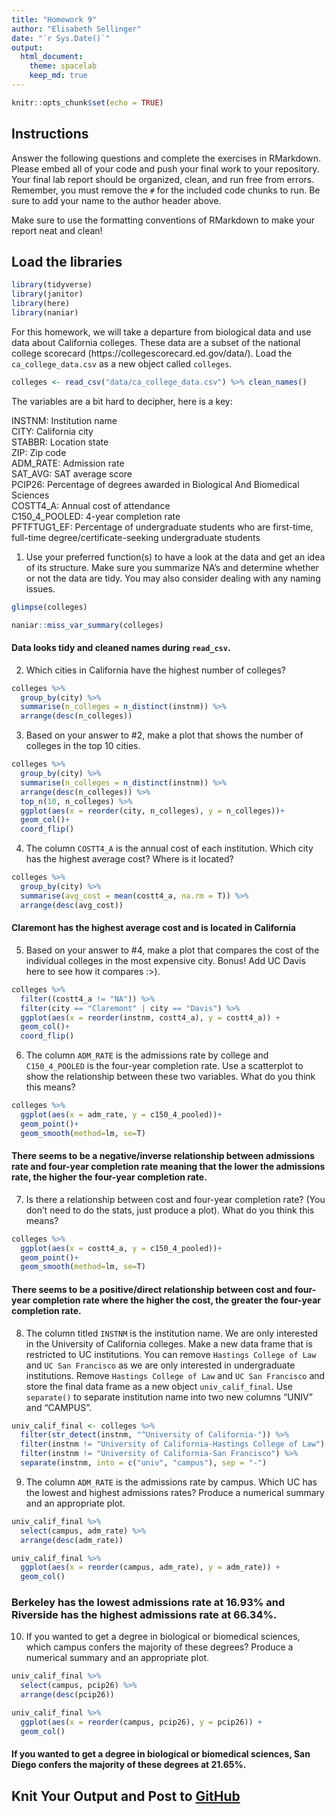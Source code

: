 ```yaml
---
title: "Homework 9"
author: "Elisabeth Sellinger"
date: "`r Sys.Date()`"
output:
  html_document: 
    theme: spacelab
    keep_md: true
---
```


```r
knitr::opts_chunk$set(echo = TRUE)
```

## Instructions
Answer the following questions and complete the exercises in RMarkdown. Please embed all of your code and push your final work to your repository. Your final lab report should be organized, clean, and run free from errors. Remember, you must remove the `#` for the included code chunks to run. Be sure to add your name to the author header above.  

Make sure to use the formatting conventions of RMarkdown to make your report neat and clean!  

## Load the libraries
```r
library(tidyverse)
library(janitor)
library(here)
library(naniar)
``` 

For this homework, we will take a departure from biological data and use data about California colleges. These data are a subset of the national college scorecard (https://collegescorecard.ed.gov/data/). Load the `ca_college_data.csv` as a new object called `colleges`.
```r
colleges <- read_csv("data/ca_college_data.csv") %>% clean_names()
```

The variables are a bit hard to decipher, here is a key:  

INSTNM: Institution name  
CITY: California city  
STABBR: Location state  
ZIP: Zip code  
ADM_RATE: Admission rate  
SAT_AVG: SAT average score  
PCIP26: Percentage of degrees awarded in Biological And Biomedical Sciences  
COSTT4_A: Annual cost of attendance  
C150_4_POOLED: 4-year completion rate  
PFTFTUG1_EF: Percentage of undergraduate students who are first-time, full-time degree/certificate-seeking undergraduate students  

1. Use your preferred function(s) to have a look at the data and get an idea of its structure. Make sure you summarize NA's and determine whether or not the data are tidy. You may also consider dealing with any naming issues.
```r
glimpse(colleges)
```

```r
naniar::miss_var_summary(colleges)
```

#### Data looks tidy and cleaned names during `read_csv`.

2. Which cities in California have the highest number of colleges?
```r
colleges %>% 
  group_by(city) %>% 
  summarise(n_colleges = n_distinct(instnm)) %>% 
  arrange(desc(n_colleges))
```

3. Based on your answer to #2, make a plot that shows the number of colleges in the top 10 cities.
```r
colleges %>% 
  group_by(city) %>% 
  summarise(n_colleges = n_distinct(instnm)) %>% 
  arrange(desc(n_colleges)) %>% 
  top_n(10, n_colleges) %>% 
  ggplot(aes(x = reorder(city, n_colleges), y = n_colleges))+
  geom_col()+
  coord_flip()
```

4. The column `COSTT4_A` is the annual cost of each institution. Which city has the highest average cost? Where is it located?
```r
colleges %>% 
  group_by(city) %>% 
  summarise(avg_cost = mean(costt4_a, na.rm = T)) %>% 
  arrange(desc(avg_cost))
```

#### Claremont has the highest average cost and is located in California

5. Based on your answer to #4, make a plot that compares the cost of the individual colleges in the most expensive city. Bonus! Add UC Davis here to see how it compares :>).
```r
colleges %>% 
  filter((costt4_a != "NA")) %>%
  filter(city == "Claremont" | city == "Davis") %>% 
  ggplot(aes(x = reorder(instnm, costt4_a), y = costt4_a)) +
  geom_col()+
  coord_flip()
```

6. The column `ADM_RATE` is the admissions rate by college and `C150_4_POOLED` is the four-year completion rate. Use a scatterplot to show the relationship between these two variables. What do you think this means?
```r
colleges %>% 
  ggplot(aes(x = adm_rate, y = c150_4_pooled))+
  geom_point()+
  geom_smooth(method=lm, se=T)
```

#### There seems to be a negative/inverse relationship between admissions rate and four-year completion rate meaning that the lower the admissions rate, the higher the four-year completion rate.

7. Is there a relationship between cost and four-year completion rate? (You don't need to do the stats, just produce a plot). What do you think this means?
```r
colleges %>% 
  ggplot(aes(x = costt4_a, y = c150_4_pooled))+
  geom_point()+
  geom_smooth(method=lm, se=T)
```

#### There seems to be a positive/direct relationship between cost and four-year completion rate where the higher the cost, the greater the four-year completion rate.

8. The column titled `INSTNM` is the institution name. We are only interested in the University of California colleges. Make a new data frame that is restricted to UC institutions. You can remove `Hastings College of Law` and `UC San Francisco` as we are only interested in undergraduate institutions.
Remove `Hastings College of Law` and `UC San Francisco` and store the final data frame as a new object `univ_calif_final`.
Use `separate()` to separate institution name into two new columns "UNIV" and "CAMPUS".
```r
univ_calif_final <- colleges %>% 
  filter(str_detect(instnm, "^University of California-")) %>% 
  filter(instnm != "University of California-Hastings College of Law") %>% 
  filter(instnm != "University of California-San Francisco") %>% 
  separate(instnm, into = c("univ", "campus"), sep = "-")
```

9. The column `ADM_RATE` is the admissions rate by campus. Which UC has the lowest and highest admissions rates? Produce a numerical summary and an appropriate plot.
```r
univ_calif_final %>% 
  select(campus, adm_rate) %>% 
  arrange(desc(adm_rate))
```

```r
univ_calif_final %>% 
  ggplot(aes(x = reorder(campus, adm_rate), y = adm_rate)) +
  geom_col()
```

### Berkeley has the lowest admissions rate at 16.93% and Riverside has the highest admissions rate at 66.34%.

10. If you wanted to get a degree in biological or biomedical sciences, which campus confers the majority of these degrees? Produce a numerical summary and an appropriate plot.
```r
univ_calif_final %>% 
  select(campus, pcip26) %>% 
  arrange(desc(pcip26))
```

```r
univ_calif_final %>% 
  ggplot(aes(x = reorder(campus, pcip26), y = pcip26)) +
  geom_col()
```

#### If you wanted to get a degree in biological or biomedical sciences, San Diego confers the majority of these degrees at 21.65%.

## Knit Your Output and Post to [GitHub](https://github.com/FRS417-DataScienceBiologists)
